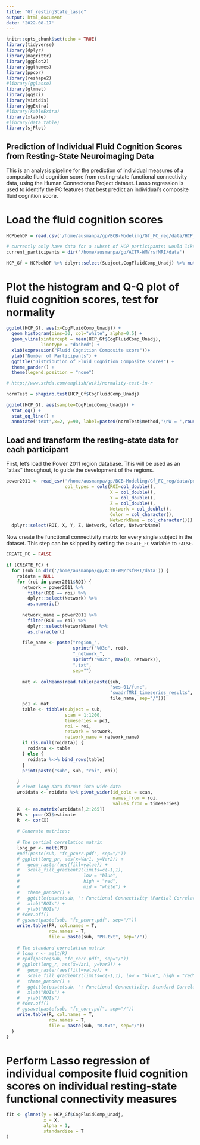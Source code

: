 ```yaml
---
title: "Gf_restingState_lasso"
output: html_document
date: '2022-08-17'
---
```


```r
knitr::opts_chunk$set(echo = TRUE)
library(tidyverse)
library(dplyr)
library(magrittr)
library(ggplot2)
library(ggthemes)
library(ppcor)
library(reshape2)
#library(gglasso)
library(glmnet)
library(ggsci)
library(viridis)
library(ggExtra)
#library(kableExtra)
library(xtable)
#library(data.table)
library(sjPlot)
```

## Prediction of Individual Fluid Cognition Scores from Resting-State Neuroimaging Data

This is an analysis pipeline for the prediction of individual measures of a composite fluid cognition score from resting-state functional connectivity data, using the Human Connectome Project dataset. Lasso regression is used to identify the FC features that best predict an individual's composite fluid cognition score.

# Load the fluid cognition scores

```r

HCPbehDF = read.csv('/home/ausmanpa/gp/BCB-Modeling/Gf_FC_reg/data/HCP_beh.csv',header=TRUE)

# currently only have data for a subset of HCP participants; would like to expand to full cohort
current_participants = dir('/home/ausmanpa/gp/ACTR-WM/rsfMRI/data')

HCP_Gf = HCPbehDF %>% dplyr::select(Subject,CogFluidComp_Unadj) %>% mutate(Subject=paste0('sub-',Subject)) %>% filter(Subject %in% current_participants)


```


# Plot the histogram and Q-Q plot of fluid cognition scores, test for normality

```r
ggplot(HCP_Gf, aes(x=CogFluidComp_Unadj)) +
  geom_histogram(bins=30, col="white", alpha=0.5) +
  geom_vline(xintercept = mean(HCP_Gf$CogFluidComp_Unadj),
             linetype = "dashed") +
  xlab(expression("Fluid Cognition Composite score"))+
  ylab("Number of Participants") +
  ggtitle("Distribution of Fluid Cognition Composite scores") +
  theme_pander() +
  theme(legend.position = "none")


```


```r

# http://www.sthda.com/english/wiki/normality-test-in-r

normTest = shapiro.test(HCP_Gf$CogFluidComp_Unadj)

ggplot(HCP_Gf, aes(sample=CogFluidComp_Unadj)) +
  stat_qq() +
  stat_qq_line() +
  annotate('text',x=2, y=90, label=paste0(normTest$method,'\nW = ',round(normTest$statistic,2),'\np = ',round(normTest$p.value,2)))

```

## Load and transform the resting-state data for each participant

First, let's load the Power 2011 region database. This will be used as an "atlas" throughout, to guide the development of the regions.

```r
power2011 <- read_csv('/home/ausmanpa/gp/BCB-Modeling/Gf_FC_reg/data/power_2011.csv', 
                      col_types = cols(ROI=col_double(),
                                       X = col_double(),
                                       Y = col_double(),
                                       Z = col_double(),
                                       Network = col_double(),
                                       Color = col_character(),
                                       NetworkName = col_character())) %>%
  dplyr::select(ROI, X, Y, Z, Network, Color, NetworkName)
```

Now create the functional connectivity matrix for every single subject in the dataset. This step can be skipped by setting the `CREATE_FC` variable to `FALSE`.

```r
CREATE_FC = FALSE

if (CREATE_FC) {
  for (sub in dir('/home/ausmanpa/gp/ACTR-WM/rsfMRI/data')) {
    roidata = NULL
    for (roi in power2011$ROI) {
      network = power2011 %>%
        filter(ROI == roi) %>%
        dplyr::select(Network) %>%
        as.numeric()
      
      network_name = power2011 %>%
        filter(ROI == roi) %>%
        dplyr::select(NetworkName) %>%
        as.character()
      
      file_name <- paste("region_", 
                         sprintf("%03d", roi),  
                         "_network_", 
                         sprintf("%02d", max(0, network)), 
                         ".txt",
                         sep="")
      
      mat <- colMeans(read.table(paste(sub, 
                                       "ses-01/func",
                                       "swadrfMRI_timeseries_results",
                                       file_name, sep="/")))
      pc1 <- mat
      table <- tibble(subject = sub,
                      scan = 1:1200,
                      timeseries = pc1,
                      roi = roi,
                      network = network,
                      network_name = network_name)
      if (is.null(roidata)) {
        roidata <- table
      } else {
        roidata %<>% bind_rows(table)
      }
      print(paste("sub", sub, "roi", roi))

    }
    # Pivot long data format into wide data 
    wroidata <- roidata %>% pivot_wider(id_cols = scan, 
                                        names_from = roi, 
                                        values_from = timeseries)
    X  <- as.matrix(wroidata[,2:265])
    PR <- pcor(X)$estimate
    R  <- cor(X)
    
    # Generate matrices:
    
    # The partial correlation matrix
    long_pr <- melt(PR)
    #pdf(paste(sub, "fc_pcorr.pdf", sep="/"))
    # ggplot(long_pr, aes(x=Var1, y=Var2)) +
    #   geom_raster(aes(fill=value)) +
    #   scale_fill_gradient2(limits=c(-1,1), 
    #                        low = "blue", 
    #                        high = "red", 
    #                        mid = "white") +
    #   theme_pander() +
    #   ggtitle(paste(sub, ": Functional Connectivity (Partial Correlations)", sep="")) +
    #   xlab("ROIs") +
    #   ylab("ROIs") 
    # #dev.off()
    # ggsave(paste(sub, "fc_pcorr.pdf", sep="/"))
    write.table(PR, col.names = T, 
                row.names = T, 
                file = paste(sub, "PR.txt", sep="/"))
    
    # The standard correlation matrix
    # long_r <- melt(R)
    # #pdf(paste(sub, "fc_corr.pdf", sep="/"))
    # ggplot(long_r, aes(x=Var1, y=Var2)) +
    #   geom_raster(aes(fill=value)) +
    #   scale_fill_gradient2(limits=c(-1,1), low = "blue", high = "red", mid = "white") +
    #   theme_pander() +
    #   ggtitle(paste(sub, ": Functional Connectivity, Standard Correlations)", sep="")) +
    #   xlab("ROIs") +
    #   ylab("ROIs") 
    # #dev.off()
    # ggsave(paste(sub, "fc_corr.pdf", sep="/"))
    write.table(R, col.names = T, 
                row.names = T, 
                file = paste(sub, "R.txt", sep="/"))
  }
}
```

# Perform Lasso regression of individual composite fluid cognition scores on individual resting-state functional connectivity measures

```r
fit <- glmnet(y = HCP_Gf$CogFluidComp_Unadj,
              x = X,
              alpha = 1,
              standardize = T
)
```















